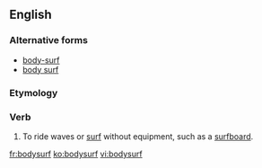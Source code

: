 {{also|body-surf|body surf}}
==English==

===Alternative forms===
* [[body-surf]]
* [[body surf]]

===Etymology===
{{compound|en|body|surf}}

===Verb===
{{en-verb}}

# To ride waves or [[surf]] without equipment, such as a [[surfboard]].

[[fr:bodysurf]]
[[ko:bodysurf]]
[[vi:bodysurf]]
